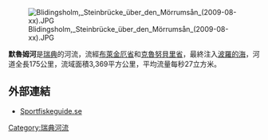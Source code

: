 [[Image:Blidingsholm,_Steinbrücke_über_den_Mörrumsån_(2009-08-xx).JPG|right]]

'''默魯姆河'''是[[瑞典|瑞典]]的河流，流經[[布萊金厄省|布萊金厄省]]和[[克魯努貝里省|克魯努貝里省]]，最終注入[[波羅的海|波羅的海]]，河道全長175公里，流域面積3,369平方公里，平均流量每秒27立方米。

==外部連結==
{{Commonscat|Mörrumsån}}

* [https://web.archive.org/web/20120216125027/http://www.sportfiskeguide.se/spfguide/eng/water/morrumsa.htm Sportfiskeguide.se]

{{Sweden-geo-stub}}

[[Category:瑞典河流|Category:瑞典河流]]